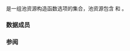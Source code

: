 {{cpp/memory/pmr/title|pool_options}}
{{cpp/memory/navbar}}
{{dcl begin}}
{{dcl header | memory_resource }}
{{dcl | since=c++17 |1=
struct pool_options;
}}
{{dcl end}}

{{tt|std::pmr::pool_options}} 是一组池资源构造函数选项的集合，池资源包含 {{lc|std::pmr::synchronized_pool_resource}} 和 {{lc|std::pmr::unsynchronized_pool_resource}} 。

===数据成员===
{{dsc begin}}
{{dsc hitem | 成员 | 含义 }}
{{dsc | {{ddcl|std::size_t max_blocks_per_chunk;}} | 要一次从上游 {{lc|std::pmr::memory_resource}} 分配以充满池的块数量最大值。若 {{tt|max_blocks_per_chunk}} 的值为零或大于一个实现定义极限，则使用极限代替。实现可以选择使用小于指定于此域的值，并可对不同池使用不同值。}}
{{dsc | {{ddcl|std::size_t largest_required_pool_block;}}|要求使用分池机制实现的最大分配大小。分配大于此门槛的单个块的尝试会直接从上游 {{lc|std::pmr::memory_resource}} 分配。若 {{tt|largest_required_pool_block}} 为零或大于实现定义的极限，则使用极限代替。实现可选择大于指定于此域的值的通过门槛。
}}
{{dsc end}}


===参阅===
{{dsc begin}}
{{dsc inc | cpp/memory/dsc synchronized_pool_resource}}
{{dsc inc | cpp/memory/dsc unsynchronized_pool_resource}}
{{dsc end}}

{{langlinks|de|en|es|fr|it|ja|pt|ru}}